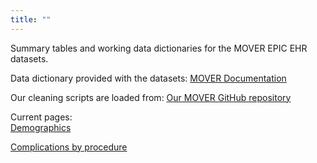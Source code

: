 ```yaml
---
title: ""
---
```


Summary tables and working data dictionaries for the MOVER EPIC EHR datasets.

Data dictionary provided with the datasets: [MOVER Documentation](https://mover.ics.uci.edu/documentation.html)

Our cleaning scripts are loaded from: [Our MOVER GitHub repository](https://github.com/SurgicalInformatics/mover)

Current pages:  
[Demographics](demographics.qmd)

[Complications by procedure](complications_pat_inf_linked.qmd)